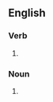 {{also|back-bites}}

==English==

===Verb===
{{head|en|verb form}}

# {{en-third-person singular of|backbite}}

===Noun===
{{head|en|noun form}}
# {{plural of|backbite|lang=en}}
